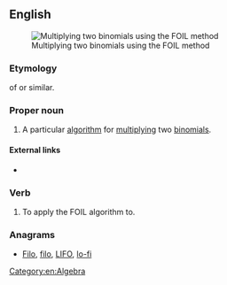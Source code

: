 {{also|foil}}
==English==
[[Image:MonkeyFaceFOILRule.JPG|thumb|Multiplying two binomials using the FOIL method]]

===Etymology===
{{acronym}} of {{term|first}} {{term|outer}} {{term|inner}} {{term|last}} or similar.
===Proper noun===
{{en-proper noun}}

# A particular [[algorithm]] for [[multiply]]ing two [[binomial]]s.

====External links====
* {{pedia|FOIL method}}

===Verb===
{{en-verb}}

# {{transitive}} To apply the FOIL algorithm to.

===Anagrams===
* [[Filo#English|Filo]], [[filo#English|filo]], [[LIFO#English|LIFO]], [[lo-fi#English|lo-fi]]

[[Category:en:Algebra]]